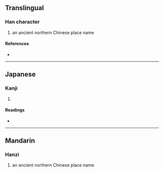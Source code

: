 {{character info/new}}
==Translingual==

===Han character===
{{Han char|rn=9|rad=人|as=10|sn=12|four=|canj=OYRB|ids=⿰亻高}}

# an ancient northern Chinese place name

====References====
* {{Han ref|kx=0113.080|dkj=00954|hdz=10204.090|uh=5090|ud=20624}}

----

==Japanese==

===Kanji===
{{ja-kanji|grade=|rs=人10}}

# {{defn|lang=ja|sort=人10}}

====Readings====
* {{ja-readings|on=[[こう]] (kō), [[ごう]] (gō)|kun=}}

----

==Mandarin==

===Hanzi===
{{cmn-hanzi|pin=[[hào]] ([[hao4]])|wg=hao<sup>4</sup>}}

# an ancient northern Chinese place name